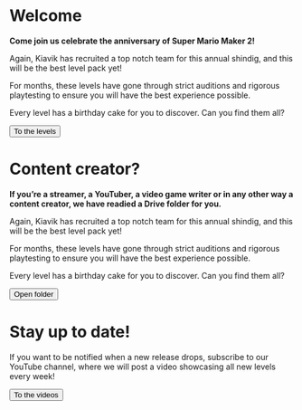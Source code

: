
# Welcome

<Card illustration="./illustration_mario_cake_yellow.svg">

**Come join us celebrate the anniversary of Super Mario Maker 2!**

Again, Kiavik has recruited a top notch team for this annual shindig, and this will be the best level pack yet!

For months, these levels have gone through strict auditions and rigorous playtesting to ensure you will have the best experience possible. 

Every level has a birthday cake for you to discover. Can you find them all?

<Button primary="true" icon="arrow-right" href="/levels">To the levels</Button>

</Card>


# Content creator?

<Card>

**If you’re a streamer, a YouTuber, a video game writer or in any other way a content creator, we have readied a Drive folder for you.**

Again, Kiavik has recruited a top notch team for this annual shindig, and this will be the best level pack yet!

For months, these levels have gone through strict auditions and rigorous playtesting to ensure you will have the best experience possible. 

Every level has a birthday cake for you to discover. Can you find them all?

<Button icon="folder" href="https://drive.google.com/drive/folders/1eCC0UuMLPMhF_kwTjnFWNmPunLOlxKtQ">Open folder</Button>

</Card>


# Stay up to date!

<Card>

If you want to be notified when a new release drops, subscribe to our YouTube channel, where we will post a video showcasing all new levels every week!

<Button icon="play-button" href="https://www.youtube.com/channel/UClayAs7TxVjMbzBLxBbqyoQ">To the videos</Button>

</Card>
